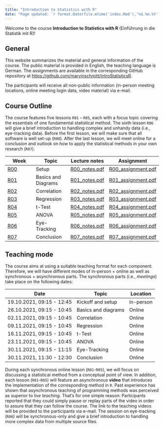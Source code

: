 ```yaml
---
title: "Introduction to Statistics with R"
date: "Page updated: `r format.Date(file.mtime('index.Rmd'),'%d.%m.%Y')`"
---
```

Welcome to the course **Introduction to Statistics with R** (Einführung in die Statistik mit R)!

## General
This website summarizes the material and general information of the course.
The public material is provided in English, the teaching language is German.
The assignments are available in the corresponding GitHub repository at <https://github.com/marvinschmitt/IntroStatisticsR>.

The participants will receive all non-public information (in-person meeting locations, online meeting login data, video material) via e-mail.

## Course Outline
The course features five lessons `R01` -- `R05`, each with a focus topic covering the essentials of one fundamental statistical method. The sixth lesson `R06` will give a brief introduction to handling complex and unhandy data (i.e., eye-tracking data). Before the first lesson, we will make sure that all software is well set-up (`R00`). After the last lesson, we will meet online for a conclusion and outlook on how to apply the statistical methods in your own research (`R07`).

Week    | Topic     | Lecture notes   |  Assignment
---     | ---       | ---             | --- 
[R00](https://github.com/marvinschmitt/IntroStatisticsR/tree/main/material/R00_setup)     | Setup     |[R00_notes.pdf](https://github.com/marvinschmitt/IntroStatisticsR/tree/main/material/R00_setup/R00_notes.pdf) | [R00_assignment.pdf](https://github.com/marvinschmitt/IntroStatisticsR/tree/main/material/R00_setup/R00_assignment.pdf)
[R01](https://github.com/marvinschmitt/IntroStatisticsR/tree/main/material/R01_basics-diagrams)     | Basics and Diagrams     |[R01_notes.pdf](https://github.com/marvinschmitt/IntroStatisticsR/tree/main/material/R01_basics-diagrams/R01_notes.pdf) | [R01_assignment.pdf](https://github.com/marvinschmitt/IntroStatisticsR/tree/main/material/R01_basics-diagrams/R01_assignment.pdf)
[R02](https://github.com/marvinschmitt/IntroStatisticsR/tree/main/material/R02_correlation)     | Correlation     |[R02_notes.pdf](https://github.com/marvinschmitt/IntroStatisticsR/tree/main/material/R02_correlation/R02_notes.pdf) | [R02_assignment.pdf](https://github.com/marvinschmitt/IntroStatisticsR/tree/main/material/R02_correlation/R02_assignment.pdf)
[R03](https://github.com/marvinschmitt/IntroStatisticsR/tree/main/material/R03_regression)     | Regression     |[R03_notes.pdf](https://github.com/marvinschmitt/IntroStatisticsR/tree/main/material/R03_regression/R03_notes.pdf) | [R03_assignment.pdf](https://github.com/marvinschmitt/IntroStatisticsR/tree/main/material/R03_regression/R03_assignment.pdf)
[R04](https://github.com/marvinschmitt/IntroStatisticsR/tree/main/material/R04_ttest)     | t-Test     |[R04_notes.pdf](https://github.com/marvinschmitt/IntroStatisticsR/tree/main/material/R04_ttest/R04_notes.pdf) | [R04_assignment.pdf](https://github.com/marvinschmitt/IntroStatisticsR/tree/main/material/R04_ttest/R04_assignment.pdf)
[R05](https://github.com/marvinschmitt/IntroStatisticsR/tree/main/material/R05_anova)     | ANOVA     |[R05_notes.pdf](https://github.com/marvinschmitt/IntroStatisticsR/tree/main/material/R05_anova/R05_notes.pdf) | [R05_assignment.pdf](https://github.com/marvinschmitt/IntroStatisticsR/tree/main/material/R05_anova/R05_assignment.pdf)
[R06](https://github.com/marvinschmitt/IntroStatisticsR/tree/main/material/R06_eyetracking)     | Eye-Tracking     |[R06_notes.pdf](https://github.com/marvinschmitt/IntroStatisticsR/tree/main/material/R06_eyetracking/R06_notes.pdf) | [R06_assignment.pdf](https://github.com/marvinschmitt/IntroStatisticsR/tree/main/material/R06_eyetracking/R06_assignment.pdf)
[R07](https://github.com/marvinschmitt/IntroStatisticsR/tree/main/material/R07_conclusion)     | Conclusion |[R07_notes.pdf](https://github.com/marvinschmitt/IntroStatisticsR/tree/main/material/R07_conclusion/R07_notes.pdf) | [R07_assignment.pdf](https://github.com/marvinschmitt/IntroStatisticsR/tree/main/material/R07_conclusion/R07_assignment.pdf)


## Teaching mode
The course aims at using a suitable teaching format for each component. Therefore, we will have different modes of in-person + online as well as synchronous + asynchronous parts. The synchronous parts (i.e., _meetings_) take place on the following dates:

Date | Topic | Location
--- | --- | ---
19.10.2021, 09:15 - 12:45 | Kickoff and setup | in-person   
26.10.2021, 09:15 - 10:45 | Basics and diagrams | Online
02.11.2021, 09:15 - 10:45 | Correlation | Online
09.11.2021, 09:15 - 10:45 | Regression | Online
16.11.2021, 09:15 - 10:45 | t-Test | Online
23.11.2021, 09:15 - 10:45 | ANOVA | Online
30.11.2021, 09:15 - 11:15 | Eye-Tracking | Online
30.11.2021, 11:30 - 12:30 | Conclusion | Online

During each synchronous online lesson (`R01`-`R05`), we will focus on discussing a statistical method from a conceptual point of view.
In addition, each lesson (`R01`-`R05`) will feature an asynchronous **video** that introduces the implementation of the corresponding method in `R`. Past experience has shown that asynchronous teaching of programming methods was perceived as superior to _live teaching_. That's for one simple reason: Participants reported that they could simply pause or replay parts of the video in order to assure that they can follow the course. The link to the teaching videos will be provided to the participants via e-mail. The session on eye-tracking (`R06`) will be synchronous-only and give a brief introduction to handling more complex data from multiple source files. 
